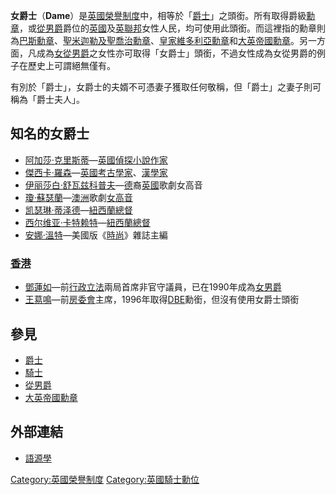 {{貴族等級}}
'''女爵士'''（'''Dame'''）是[[英國榮譽制度|英國榮譽制度]]中，相等於「[[爵士|爵士]]」之頭銜。所有取得爵級[[勳章|勳章]]，或[[從男爵|從男爵]]爵位的[[英國|英國]]及[[英聯邦|英聯邦]]女性人民，均可使用此頭銜。而這裡指的勳章則為[[巴斯勳章|巴斯勳章]]、[[聖米迦勒及聖喬治勳章|聖米迦勒及聖喬治勳章]]、[[皇家維多利亞勳章|皇家維多利亞勳章]]和[[大英帝國勳章|大英帝國勳章]]。另一方面，凡成為[[從男爵|女從男爵]]之女性亦可取得「女爵士」頭銜，不過女性成為女從男爵的例子在歷史上可謂絕無僅有。

有別於「爵士」，女爵士的夫婿不可憑妻子獲取任何敬稱，但「爵士」之妻子則可稱為「爵士夫人」。

== 知名的女爵士 ==
* [[阿加莎·克里斯蒂|阿加莎·克里斯蒂]]—[[英國|英國]][[偵探小說|偵探小說]][[作家|作家]]
* [[傑西卡·羅森|傑西卡·羅森]]—[[英國|英國]][[考古學家|考古學家]]、[[漢學家|漢學家]]
* [[伊丽莎白·舒瓦兹科普夫|伊丽莎白·舒瓦兹科普夫]]—[[德國|德]]裔[[英國|英國]]歌劇女高音
* [[瓊·蘇瑟蘭|瓊·蘇瑟蘭]]—[[澳洲|澳洲]]歌劇[[女高音|女高音]]
* [[凯瑟琳·蒂泽德|凯瑟琳·蒂泽德]]—[[紐西蘭|紐西蘭]][[紐西蘭總督|總督]]
* [[西尔维亚·卡特赖特|西尔维亚·卡特赖特]]—[[紐西蘭|紐西蘭]][[紐西蘭總督|總督]]
* [[安娜·溫特|安娜·溫特]]—美國版《[[時尚_(Vogue)|時尚]]》雜誌主編

=== [[香港|香港]] ===
* [[鄧蓮如|鄧蓮如]]—前[[行政局|行政]][[立法局|立法]]兩局首席非官守議員，已在1990年成為[[女男爵|女男爵]]
* [[王䓪鳴|王䓪鳴]]—前[[房委會|房委會]]主席，1996年取得[[DBE|DBE]]勳銜，但沒有使用女爵士頭銜

== 參見 ==
* [[爵士|爵士]]
* [[騎士|騎士]]
* [[從男爵|從男爵]]
* [[大英帝國勳章|大英帝國勳章]]

== 外部連結 ==
* [http://www.etymonline.com/index.php?term=dame 語源學]{{Wayback|url=http://www.etymonline.com/index.php?term=dame |date=20061118025558 }}

{{英語社交稱謂}}

[[Category:英國榮譽制度|Category:英國榮譽制度]]
[[Category:英國騎士勳位|Category:英國騎士勳位]]